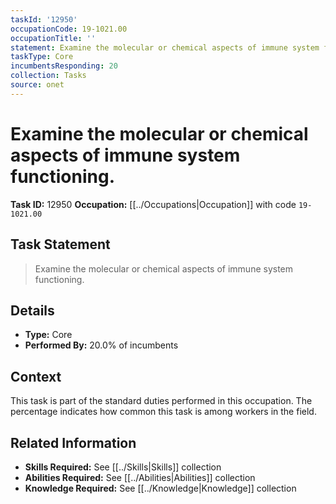 ```yaml
---
taskId: '12950'
occupationCode: 19-1021.00
occupationTitle: ''
statement: Examine the molecular or chemical aspects of immune system functioning.
taskType: Core
incumbentsResponding: 20
collection: Tasks
source: onet
---
```

# Examine the molecular or chemical aspects of immune system functioning.

**Task ID:** 12950
**Occupation:** [[../Occupations|Occupation]] with code `19-1021.00`

## Task Statement

> Examine the molecular or chemical aspects of immune system functioning.

## Details

- **Type:** Core
- **Performed By:** 20.0% of incumbents

## Context

This task is part of the standard duties performed in this occupation. The percentage indicates how common this task is among workers in the field.

## Related Information

- **Skills Required:** See [[../Skills|Skills]] collection
- **Abilities Required:** See [[../Abilities|Abilities]] collection
- **Knowledge Required:** See [[../Knowledge|Knowledge]] collection

